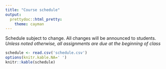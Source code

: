 ```yaml
---
title: "Course schedule"
output:
  prettydoc::html_pretty:
    theme: cayman
---
```


Schedule subject to change. All changes will be announced to students. *Unless noted otherwise, all assignments are due at the beginning of class*

```r
schedule <- read.csv('schedule.csv')
options(knitr.kable.NA=' ')
knitr::kable(schedule)

```
